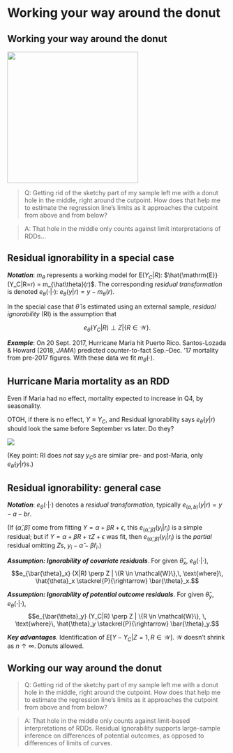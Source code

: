 # Working your way around the donut

## Working your way around the donut {.build}

<div class="columns-2">

  <img src="images/donut_choco_glazed.jpg" width="300px" height="300px" />


>  Q: Getting rid of the sketchy part of my sample left me with a donut hole in the middle, right around the cutpoint.  How does that help me to estimate the regression line's limits as it approaches the cutpoint from above and from below?    
</div>    

>    A:  That hole in the middle only counts against limit interpretations of RDDs...


<div class="notes">

</div>

<!-- ?? slides: RI -->

## Residual ignorability in a special case {.build}


**_Notation_**: $m_\theta$ represents a working model for $\mathrm{E}(Y_C|R)$: $\hat{\mathrm{E}}(Y_C|R=r) = m_{\hat\theta}(r)$.   The corresponding _residual transformation_ is denoted $e_\theta(\cdot| \cdot)$: $e_{\theta}(y |r) = y - m_{\theta}(r)$.  

In the special case that $\hat\theta$ is estimated using an external sample,  _residual ignorability_ (RI) is the assumption that

$$e_{\hat{\theta}} (Y_C|R) \perp Z | \{R \in \mathcal{W}\}.$$ 

**_Example_**: On 20 Sept. 2017, Hurricane Maria hit Puerto Rico. Santos-Lozada \& Howard (2018, _JAMA_) predicted counter-to-fact Sep.--Dec. '17 mortality from pre-2017 figures.  With these data we fit $m_{\hat\theta}(\cdot)$.

## Hurricane Maria mortality as an RDD {.smaller}

Even if Maria had no effect, mortality expected to increase in Q4, by seasonality.  

OTOH, if there is no effect, $Y\equiv Y_C$, and Residual Ignorability says $e_{\hat\theta}(y|r)$ should look the same before September vs later.  Do they?

![](images/mortPR.png)

(Key point: RI does _not_ say $y_C$s are similar pre- and post-Maria, only $e_{\hat\theta}(y|r)$s.)

## Residual ignorability: general case {.build .smaller}

<!-- ignorability of covariate residuals; outcome residual ignorability -->

**_Notation_**: $e_\theta(\cdot| \cdot)$ denotes a _residual transformation_, typically $e_{(a,b)}(y |r) = y - a -br$.  

(If $(\hat\alpha, \hat\beta)$ come from fitting $Y=\alpha + \beta R + \epsilon$, this $e_{(\hat \alpha, \hat \beta)}(y_i | r_i)$ is a simple residual; but if $Y=\alpha + \beta R + \tau Z+ \epsilon$ was fit, then  $e_{(\hat \alpha,\hat \beta)} (y_i | r_i)$ is the _partial_ residual omitting $Z$s, $y_i-\hat\alpha - \hat\beta r_i$.)

<!--Postpone more elaborate one until we need it? $e_{(a,b,s)}(y |r) = \mathrm{sign}(y -a -br) \min(|y-a-br|/s, 1.55)$. -->

**_Assumption: Ignorability of covariate residuals_**.  For given $\hat{\theta}_x$, $e_{\theta}(\cdot |\cdot)$, 
$$e_{\bar{\theta}_x} (X|R) \perp Z | \{R \in \mathcal{W}\},\, \text{where}\, \hat{\theta}_x \stackrel{P}{\rightarrow} \bar{\theta}_x.$$ 

**_Assumption: Ignorability of potential outcome residuals_**. For given $\hat{\theta}_y$, $e_\theta(\cdot |\cdot )$,
$$e_{\bar{\theta}_y} (Y_C|R) \perp Z | \{R \in \mathcal{W}\}, \, \text{where}\, \hat{\theta}_y \stackrel{P}{\rightarrow} \bar{\theta}_y.$$ 

**_Key advantages_**. Identification of $E[Y - Y_C| Z=1, R\in \mathcal{W}]$. $\mathcal{W}$ doesn't shrink as $n\uparrow \infty$. Donuts allowed.  

## Working our way around the donut


>  Q: Getting rid of the sketchy part of my sample left me with a donut hole in the middle, right around the cutpoint.  How does that help me to estimate the regression line's limits as it approaches the cutpoint from above and from below?    


>  A:  That hole in the middle only counts against limit-based interpretations of RDDs. Residual ignorability supports large-sample inference on differences of potential outcomes, as opposed to differences of limits of curves. 
